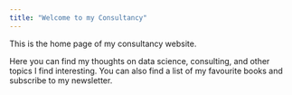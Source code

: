 ```yaml
---
title: "Welcome to my Consultancy"
---
```


This is the home page of my consultancy website. 

Here you can find my thoughts on data science, consulting, and other topics I find interesting. You can also find a list of my favourite books and subscribe to my newsletter.